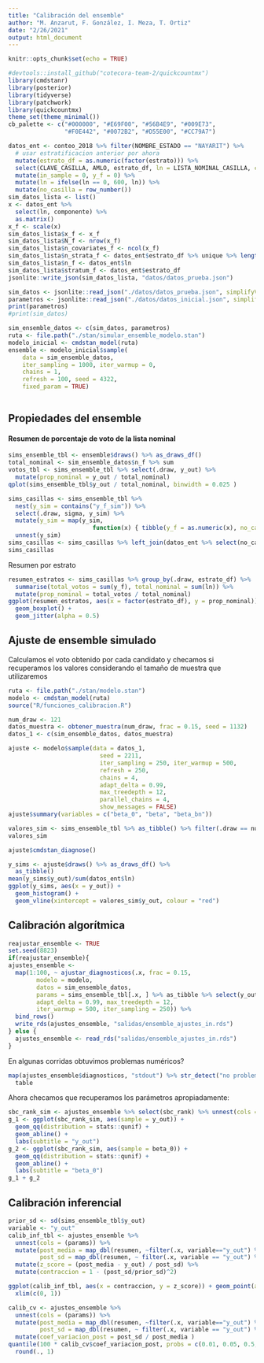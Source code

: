 ```yaml
---
title: "Calibración del ensemble"
author: "M. Anzarut, F. González, I. Meza, T. Ortiz"
date: "2/26/2021"
output: html_document
---
```



```r
knitr::opts_chunk$set(echo = TRUE)
```

```r
#devtools::install_github("cotecora-team-2/quickcountmx")
library(cmdstanr)
library(posterior)
library(tidyverse)
library(patchwork)
library(quickcountmx)
theme_set(theme_minimal())
cb_palette <- c("#000000", "#E69F00", "#56B4E9", "#009E73", 
                "#F0E442", "#0072B2", "#D55E00", "#CC79A7")
```

```r
datos_ent <- conteo_2018 %>% filter(NOMBRE_ESTADO == "NAYARIT") %>% 
  # usar estratificacion anterior por ahora
  mutate(estrato_df = as.numeric(factor(estrato))) %>% 
  select(CLAVE_CASILLA, AMLO, estrato_df, ln = LISTA_NOMINAL_CASILLA, componente = .fittedPC1) %>% 
  mutate(in_sample = 0, y_f = 0) %>% 
  mutate(ln = ifelse(ln == 0, 600, ln)) %>% 
  mutate(no_casilla = row_number())
sim_datos_lista <- list()
x <- datos_ent %>% 
  select(ln, componente) %>% 
  as.matrix()
x_f <- scale(x)
sim_datos_lista$x_f <- x_f
sim_datos_lista$N_f <- nrow(x_f)
sim_datos_lista$n_covariates_f <- ncol(x_f)
sim_datos_lista$n_strata_f <- datos_ent$estrato_df %>% unique %>% length()
sim_datos_lista$n_f <- datos_ent$ln
sim_datos_lista$stratum_f <- datos_ent$estrato_df
jsonlite::write_json(sim_datos_lista, "datos/datos_prueba.json")
```


```r
sim_datos <- jsonlite::read_json("./datos/datos_prueba.json", simplifyVector = TRUE)
parametros <- jsonlite::read_json("./datos/datos_inicial.json", simplifyVector = TRUE)
print(parametros)
#print(sim_datos)
```


```r
sim_ensemble_datos <- c(sim_datos, parametros)
ruta <- file.path("./stan/simular_ensemble_modelo.stan")
modelo_inicial <- cmdstan_model(ruta)
ensemble <- modelo_inicial$sample(
    data = sim_ensemble_datos,
    iter_sampling = 1000, iter_warmup = 0, 
    chains = 1,
    refresh = 100, seed = 4322,
    fixed_param = TRUE)
  
```

## Propiedades del ensemble

#### Resumen de porcentaje de voto de la lista nominal

```r
sims_ensemble_tbl <- ensemble$draws() %>% as_draws_df()
total_nominal <- sim_ensemble_datos$n_f %>% sum
votos_tbl <- sims_ensemble_tbl %>% select(.draw, y_out) %>% 
  mutate(prop_nominal = y_out / total_nominal)
qplot(sims_ensemble_tbl$y_out / total_nominal, binwidth = 0.025 )
```
```r
sims_casillas <- sims_ensemble_tbl %>% 
  nest(y_sim = contains("y_f_sim")) %>% 
  select(.draw, sigma, y_sim) %>% 
  mutate(y_sim = map(y_sim, 
                        function(x) { tibble(y_f = as.numeric(x), no_casilla = 1:ncol(x)) })) %>% 
  unnest(y_sim)
sims_casillas <- sims_casillas %>% left_join(datos_ent %>% select(no_casilla, estrato_df, ln)) 
sims_casillas
```
Resumen por estrato

```r
resumen_estratos <- sims_casillas %>% group_by(.draw, estrato_df) %>% 
  summarise(total_votos = sum(y_f), total_nominal = sum(ln)) %>% 
  mutate(prop_nominal = total_votos / total_nominal)
ggplot(resumen_estratos, aes(x = factor(estrato_df), y = prop_nominal)) +
  geom_boxplot() +
  geom_jitter(alpha = 0.5)
```

## Ajuste de ensemble simulado

Calculamos el voto obtenido por cada candidato y checamos si recuperamos los
valores considerando el tamaño de muestra que utilizaremos


```r
ruta <- file.path("./stan/modelo.stan")
modelo <- cmdstan_model(ruta)
source("R/funciones_calibracion.R")
```

```r
num_draw <- 121
datos_muestra <- obtener_muestra(num_draw, frac = 0.15, seed = 1132)
datos_1 <- c(sim_ensemble_datos, datos_muestra)
```




```r
ajuste <- modelo$sample(data = datos_1, 
                          seed = 2211,
                          iter_sampling = 250, iter_warmup = 500,
                          refresh = 250, 
                          chains = 4, 
                          adapt_delta = 0.99,
                          max_treedepth = 12,
                          parallel_chains = 4, 
                          show_messages = FALSE)
ajuste$summary(variables = c("beta_0", "beta", "beta_bn"))
```
```r
valores_sim <- sims_ensemble_tbl %>% as_tibble() %>% filter(.draw == num_draw) 
valores_sim
```

```r
ajuste$cmdstan_diagnose()
```


```r
y_sims <- ajuste$draws() %>% as_draws_df() %>% 
  as_tibble()
mean(y_sims$y_out)/sum(datos_ent$ln)
ggplot(y_sims, aes(x = y_out)) +
  geom_histogram() +
  geom_vline(xintercept = valores_sim$y_out, colour = "red")
```

## Calibración algorítmica

```r
reajustar_ensemble <- TRUE
set.seed(8823)
if(reajustar_ensemble){
ajustes_ensemble <- 
  map(1:100, ~ ajustar_diagnosticos(.x, frac = 0.15,
        modelo = modelo, 
        datos = sim_ensemble_datos,
        params = sims_ensemble_tbl[.x, ] %>% as_tibble %>% select(y_out, beta_0),
        adapt_delta = 0.99, max_treedepth = 12,
        iter_warmup = 500, iter_sampling = 250)) %>% 
  bind_rows()
  write_rds(ajustes_ensemble, "salidas/ensemble_ajustes_in.rds")
} else {
  ajustes_ensemble <- read_rds("salidas/ensemble_ajustes_in.rds")
}
```

En algunas corridas obtuvimos problemas numéricos?

```r
map(ajustes_ensemble$diagnosticos, "stdout") %>% str_detect("no problems detected") %>% 
  table
```



Ahora checamos que recuperamos los parámetros apropiadamente:

```r
sbc_rank_sim <- ajustes_ensemble %>% select(sbc_rank) %>% unnest(cols = sbc_rank)
g_1 <- ggplot(sbc_rank_sim, aes(sample = y_out)) +
  geom_qq(distribution = stats::qunif) +
  geom_abline() +
  labs(subtitle = "y_out")
g_2 <- ggplot(sbc_rank_sim, aes(sample = beta_0)) +
  geom_qq(distribution = stats::qunif) +
  geom_abline() +
  labs(subtitle = "beta_0")
g_1 + g_2
```

## Calibración inferencial



```r
prior_sd <- sd(sims_ensemble_tbl$y_out)
variable <- "y_out"
calib_inf_tbl <- ajustes_ensemble %>%
  unnest(cols = (params)) %>% 
  mutate(post_media = map_dbl(resumen, ~filter(.x, variable=="y_out") %>% pull(mean)),
         post_sd = map_dbl(resumen, ~ filter(.x, variable == "y_out") %>% pull(sd))) %>% 
  mutate(z_score = (post_media - y_out) / post_sd) %>% 
  mutate(contraccion = 1 - (post_sd/prior_sd)^2)
```

```r
ggplot(calib_inf_tbl, aes(x = contraccion, y = z_score)) + geom_point(alpha = 0.5) +
  xlim(c(0, 1))
```

```r
calib_cv <- ajustes_ensemble %>%
  unnest(cols = (params)) %>% 
  mutate(post_media = map_dbl(resumen, ~filter(.x, variable=="y_out") %>% pull(mean)),
         post_sd = map_dbl(resumen, ~ filter(.x, variable == "y_out") %>% pull(sd))) %>% 
  mutate(coef_variacion_post = post_sd / post_media )
quantile(100 * calib_cv$coef_variacion_post, probs = c(0.01, 0.05, 0.5, 0.90, 0.99)) %>% 
  round(., 1)
```


